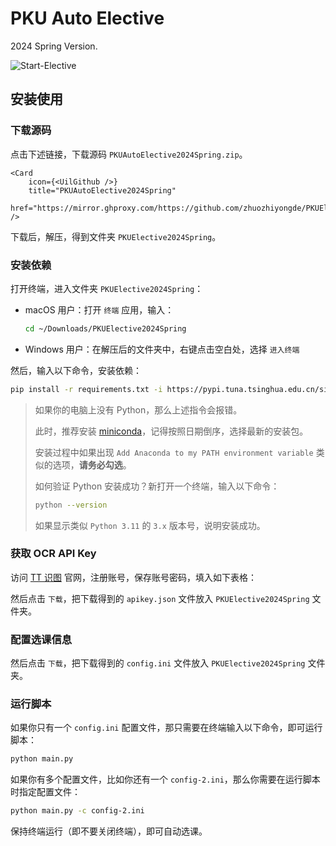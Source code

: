 
# PKU Auto Elective

<Callout type="info" emoji="">
    2024 Spring Version.
</Callout>

![Start-Elective](/pku-auto-elective/bark-notification.jpeg)

## 安装使用

<Steps>

### 下载源码

点击下述链接，下载源码 `PKUAutoElective2024Spring.zip`。

<div className="mt-4">

    <Card
        icon={<UilGithub />}
        title="PKUAutoElective2024Spring"
        href="https://mirror.ghproxy.com/https://github.com/zhuozhiyongde/PKUElective2024Spring/archive/refs/heads/main.zip"
    />

</div>

下载后，解压，得到文件夹 `PKUElective2024Spring`。

### 安装依赖

打开终端，进入文件夹 `PKUElective2024Spring`：

-   macOS 用户：打开 `终端` 应用，输入：

    ```bash filename="Terminal"
    cd ~/Downloads/PKUElective2024Spring
    ```

-   Windows 用户：在解压后的文件夹中，右键点击空白处，选择 `进入终端`

然后，输入以下命令，安装依赖：

```bash filename="Terminal"
pip install -r requirements.txt -i https://pypi.tuna.tsinghua.edu.cn/simple
```

> 如果你的电脑上没有 Python，那么上述指令会报错。
>
> 此时，推荐安装 [miniconda](https://mirrors.tuna.tsinghua.edu.cn/anaconda/miniconda/)，记得按照日期倒序，选择最新的安装包。
>
> 安装过程中如果出现 `Add Anaconda to my PATH environment variable` 类似的选项，**请务必勾选**。
>
> 如何验证 Python 安装成功？新打开一个终端，输入以下命令：
>
> ```bash filename="Terminal"
> python --version
> ```
>
> 如果显示类似 `Python 3.11` 的 `3.x` 版本号，说明安装成功。

### 获取 OCR API Key

访问 [TT 识图](http://www.ttshitu.com/) 官网，注册账号，保存账号密码，填入如下表格：

<EnvJSONConfig />

然后点击 `下载`，把下载得到的 `apikey.json` 文件放入 `PKUElective2024Spring` 文件夹。

### 配置选课信息

<EnvINIConfig />

然后点击 `下载`，把下载得到的 `config.ini` 文件放入 `PKUElective2024Spring` 文件夹。

### 运行脚本

如果你只有一个 `config.ini` 配置文件，那只需要在终端输入以下命令，即可运行脚本：

```bash filename="Terminal"
python main.py
```

如果你有多个配置文件，比如你还有一个 `config-2.ini`，那么你需要在运行脚本时指定配置文件：

```bash filename="Terminal"
python main.py -c config-2.ini
```

保持终端运行（即不要关闭终端），即可自动选课。

</Steps>
